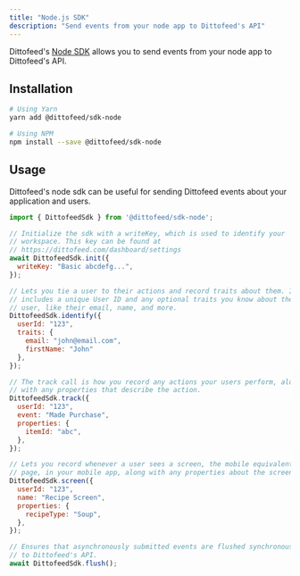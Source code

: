 ```yaml
---
title: "Node.js SDK"
description: "Send events from your node app to Dittofeed's API"
---
```


Dittofeed's [Node SDK](https://www.npmjs.com/package/@dittofeed/sdk-node) allows you to send events from your node app to Dittofeed's API.

## Installation

```bash
# Using Yarn
yarn add @dittofeed/sdk-node

# Using NPM
npm install --save @dittofeed/sdk-node
```

## Usage

Dittofeed's node sdk can be useful for sending Dittofeed events about your application and users.

```javascript
import { DittofeedSdk } from '@dittofeed/sdk-node';

// Initialize the sdk with a writeKey, which is used to identify your
// workspace. This key can be found at
// https://dittofeed.com/dashboard/settings
await DittofeedSdk.init({
  writeKey: "Basic abcdefg...",
});

// Lets you tie a user to their actions and record traits about them. It
// includes a unique User ID and any optional traits you know about the
// user, like their email, name, and more.
DittofeedSdk.identify({
  userId: "123",
  traits: {
    email: "john@email.com",
    firstName: "John"
  },
});

// The track call is how you record any actions your users perform, along
// with any properties that describe the action.
DittofeedSdk.track({
  userId: "123",
  event: "Made Purchase",
  properties: {
    itemId: "abc",
  },
});

// Lets you record whenever a user sees a screen, the mobile equivalent of
// page, in your mobile app, along with any properties about the screen.
DittofeedSdk.screen({
  userId: "123",
  name: "Recipe Screen",
  properties: {
    recipeType: "Soup",
  },
});

// Ensures that asynchronously submitted events are flushed synchronously
// to Dittofeed's API.
await DittofeedSdk.flush();
```
